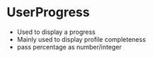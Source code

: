 
<Meta title="Basic/UserProgress" component={UserProgress} />

# UserProgress

-   Used to display a progress
-   Mainly used to display profile completeness
-   pass percentage as number/integer

<Story name="UserProgress">
    <UserProgress percent={0} showPercent />
    <UserProgress percent={50} showPercent />
    <UserProgress percent={100} showPercent />
</Story>

